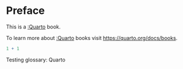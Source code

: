 # Preface {.unnumbered}

This is a [:Quarto](/glossary.html#Quarto) book.

To learn more about [:Quarto](/glossary.html#Quarto) books visit <https://quarto.org/docs/books>.

```r
1 + 1
```

Testing glossary: Quarto
